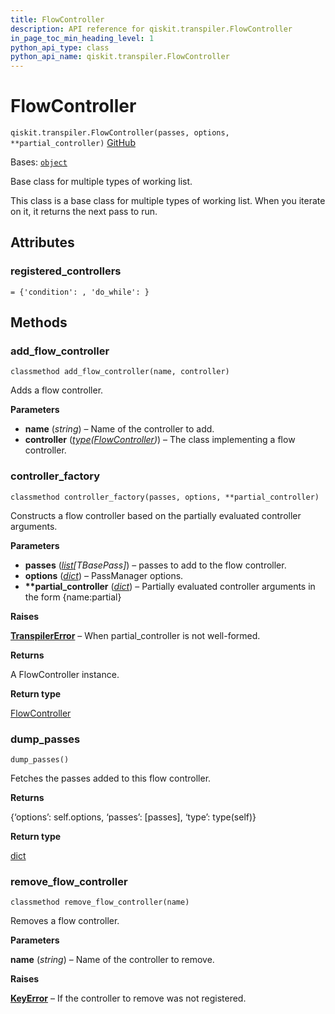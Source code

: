 ```yaml
---
title: FlowController
description: API reference for qiskit.transpiler.FlowController
in_page_toc_min_heading_level: 1
python_api_type: class
python_api_name: qiskit.transpiler.FlowController
---
```


# FlowController

<span id="qiskit.transpiler.FlowController" />

`qiskit.transpiler.FlowController(passes, options, **partial_controller)` [GitHub](https://github.com/qiskit/qiskit/tree/stable/0.25/qiskit/transpiler/runningpassmanager.py "view source code")

Bases: [`object`](https://docs.python.org/3/library/functions.html#object "(in Python v3.12)")

Base class for multiple types of working list.

This class is a base class for multiple types of working list. When you iterate on it, it returns the next pass to run.

## Attributes

<span id="qiskit.transpiler.FlowController.registered_controllers" />

### registered\_controllers

`= {'condition': , 'do_while': }`

## Methods

### add\_flow\_controller

<span id="qiskit.transpiler.FlowController.add_flow_controller" />

`classmethod add_flow_controller(name, controller)`

Adds a flow controller.

**Parameters**

*   **name** (*string*) – Name of the controller to add.
*   **controller** ([*type*](https://docs.python.org/3/library/functions.html#type "(in Python v3.12)")*(*[*FlowController*](#qiskit.transpiler.FlowController "qiskit.transpiler.FlowController")*)*) – The class implementing a flow controller.

### controller\_factory

<span id="qiskit.transpiler.FlowController.controller_factory" />

`classmethod controller_factory(passes, options, **partial_controller)`

Constructs a flow controller based on the partially evaluated controller arguments.

**Parameters**

*   **passes** ([*list*](https://docs.python.org/3/library/stdtypes.html#list "(in Python v3.12)")*\[TBasePass]*) – passes to add to the flow controller.
*   **options** ([*dict*](https://docs.python.org/3/library/stdtypes.html#dict "(in Python v3.12)")) – PassManager options.
*   **\*\*partial\_controller** ([*dict*](https://docs.python.org/3/library/stdtypes.html#dict "(in Python v3.12)")) – Partially evaluated controller arguments in the form \{name:partial}

**Raises**

[**TranspilerError**](transpiler#qiskit.transpiler.TranspilerError "qiskit.transpiler.TranspilerError") – When partial\_controller is not well-formed.

**Returns**

A FlowController instance.

**Return type**

[FlowController](#qiskit.transpiler.FlowController "qiskit.transpiler.FlowController")

### dump\_passes

<span id="qiskit.transpiler.FlowController.dump_passes" />

`dump_passes()`

Fetches the passes added to this flow controller.

**Returns**

\{‘options’: self.options, ‘passes’: \[passes], ‘type’: type(self)}

**Return type**

[dict](https://docs.python.org/3/library/stdtypes.html#dict "(in Python v3.12)")

### remove\_flow\_controller

<span id="qiskit.transpiler.FlowController.remove_flow_controller" />

`classmethod remove_flow_controller(name)`

Removes a flow controller.

**Parameters**

**name** (*string*) – Name of the controller to remove.

**Raises**

[**KeyError**](https://docs.python.org/3/library/exceptions.html#KeyError "(in Python v3.12)") – If the controller to remove was not registered.


